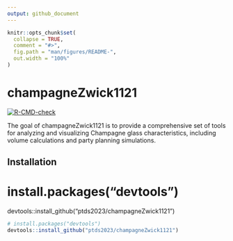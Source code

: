 ```yaml
---
output: github_document
---
```


<!-- README.md is generated from README.Rmd. Please edit that file -->

```r
knitr::opts_chunk$set(
  collapse = TRUE,
  comment = "#>",
  fig.path = "man/figures/README-",
  out.width = "100%"
)
```

# champagneZwick1121

<!-- badges: start -->
[![R-CMD-check](https://github.com/ptds2023/champagneZwick1121/actions/workflows/R-CMD-check.yaml/badge.svg)](https://github.com/ptds2023/champagneZwick1121/actions/workflows/R-CMD-check.yaml)
<!-- badges: end -->

The goal of champagneZwick1121 is to provide a comprehensive set of tools for analyzing and visualizing Champagne glass characteristics, including volume calculations and party planning simulations.

## Installation

# install.packages("devtools")
devtools::install_github("ptds2023/champagneZwick1121")


``` r
# install.packages("devtools")
devtools::install_github("ptds2023/champagneZwick1121")
```



